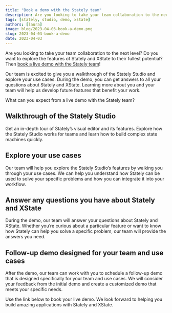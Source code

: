 ```yaml
---
title: "Book a demo with the Stately team"
description: Are you looking to take your team collaboration to the next level? Do you want to explore the features of Stately and XState to their fullest potential? Then book a live demo with the Stately team!
tags: [stately, studio, demo, xstate]
authors: [laura]
image: blog/2023-04-03-book-a-demo.png
slug: 2023-04-03-book-a-demo
date: 2023-04-03
---
```


Are you looking to take your team collaboration to the next level? Do you want to explore the features of Stately and XState to their fullest potential? Then <a href="https://calendly.com/d/yc8-3hq-rpc/request-a-demo">book a live demo with the Stately team</a>!

<!--truncate-->

Our team is excited to give you a walkthrough of the Stately Studio and explore your use cases. During the demo, you can get answers to all your questions about Stately and XState. Learning more about you and your team will help us develop future features that benefit your work.

What can you expect from a live demo with the Stately team?

## Walkthrough of the Stately Studio 

Get an in-depth tour of Stately’s visual editor and its features. Explore how the Stately Studio works for teams and learn how to build complex state machines quickly.

## Explore your use cases

Our team will help you explore the Stately Studio’s features by walking you through your use cases. We can help you understand how Stately can be used to solve your specific problems and how you can integrate it into your workflow.

## Answer any questions you have about Stately and XState

During the demo, our team will answer your questions about Stately and XState. Whether you’re curious about a particular feature or want to know how Stately can help you solve a specific problem, our team will provide the answers you need.

## Follow-up demo designed for your team and use cases

After the demo, our team can work with you to schedule a follow-up demo that is designed specifically for your team and use cases. We will consider your feedback from the initial demo and create a customized demo that meets your specific needs.

<Announcement cta="Book a demo" href="https://calendly.com/d/yc8-3hq-rpc/request-a-demo">
  Use the link below to book your live demo. We look forward to helping you build amazing applications with Stately and XState.
</Announcement>